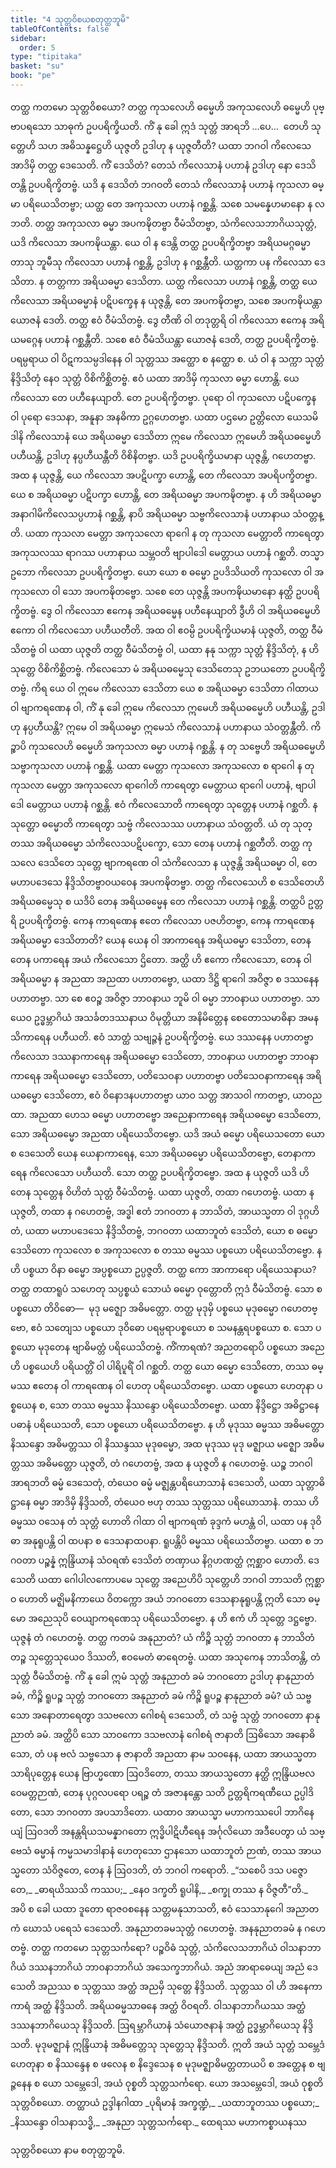 ```yaml
---
title: "4 သုတ္တဝိစယစတုတ္ထဘူမိ"
tableOfContents: false
sidebar:
  order: 5
type: "tipitaka"
basket: "su"
book: "pe"
---
```



<DynamicBreadcrumb />

<Division number="40" book="pe">

<Paragraph number="447" book="pe">
တတ္ထ ကတမော သုတ္တဝိစယော?
</Paragraph>

<Paragraph number="448" book="pe">
တတ္ထ ကုသလေဟိ ဓမ္မေဟိ အကုသလေဟိ ဓမ္မေဟိ ပုဗ္ဗာပရသော သာဓုကံ ဥပပရိက္ခိယတိ. ကိံ နု ခေါ ဣဒံ သုတ္တံ အာရဘိ …ပေ…  တေဟိ သုတ္တေဟိ သဟ အဓိသန္နဋ္ဌေဟိ ယုဇ္ဇတိ ဥဒါဟု န ယုဇ္ဇတီတိ?
</Paragraph>

<Paragraph number="449" book="pe">
ယထာ ဘဂဝါ ကိလေသေ အာဒိမှိ တတ္ထ ဒေသေတိ. ကိံ ဒေသိတံ? တေသံ ကိလေသာနံ ပဟာနံ ဥဒါဟု နော ဒေသိတန္တိ ဥပပရိက္ခိတဗ္ဗံ. ယဒိ န ဒေသိတံ ဘဂဝတိ တေသံ ကိလေသာနံ ပဟာနံ ကုသလာ ဓမ္မာ ပရိယေသိတဗ္ဗာ; ယတ္ထ တေ အကုသလာ ပဟာနံ ဂစ္ဆန္တိ. သစေ သမန္နေဟမာနော န လဘတိ. တတ္ထ အကုသလာ ဓမ္မာ အပကဍ္ဎိတဗ္ဗာ ဝီမံသိတဗ္ဗာ, သံကိလေသဘာဂိယသုတ္တံ, ယဒိ ကိလေသာ အပကဍ္ဎိယန္တာ. ယေ ဝါ န ဒေန္တိ တတ္ထ ဥပပရိက္ခိတဗ္ဗာ အရိယမဂ္ဂဓမ္မာ တာသု ဘူမီသု ကိလေသာ ပဟာနံ ဂစ္ဆန္တိ, ဥဒါဟု န ဂစ္ဆန္တီတိ. ယတ္တကာ ပန ကိလေသာ ဒေသိတာ. န တတ္တကာ အရိယဓမ္မာ ဒေသိတာ. ယတ္ထ ကိလေသာ ပဟာနံ ဂစ္ဆန္တိ, တတ္ထ ယေ ကိလေသာ အရိယဓမ္မာနံ ပဋိပက္ခေန န ယုဇ္ဇန္တိ, တေ အပကဍ္ဎိတဗ္ဗာ, သစေ အပကဍ္ဎိယန္တာ ယောဇနံ ဒေတိ. တတ္ထ ဧဝံ ဝီမံသိတဗ္ဗံ. ဒွေ တီဏိ ဝါ တဒုတ္တရိ ဝါ ကိလေသာ ဧကေန အရိယမဂ္ဂေန ပဟာနံ ဂစ္ဆန္တီတိ. သစေ ဧဝံ ဝီမံသိယန္တာ ယောဇနံ ဒေတိ, တတ္ထ ဥပပရိက္ခိတဗ္ဗံ. ပရမ္ပရာယ ဝါ ပိဋကသမ္ပဒါနေန ဝါ သုတ္တဿ အတ္ထော စ နတ္ထော စ. ယံ ဝါ န သက္ကာ သုတ္တံ နိဒ္ဒိသိတုံ နေဝ သုတ္တံ ဝိစိကိစ္ဆိတဗ္ဗံ. ဧဝံ ယထာ အာဒိမှိ ကုသလာ ဓမ္မာ ဟောန္တိ. ယေ ကိလေသာ တေ ပဟီနေယျာတိ. တေ ဥပပရိက္ခိတဗ္ဗာ. ပုရော ဝါ ကုသလော ပဋိပက္ခေန ဝါ ပုရော ဒေသနာ, အနူနာ အနဓိကာ ဥဂ္ဂဟေတဗ္ဗာ. ယထာ ပဌမော ဥတ္တိလော ယေသမိဒါနိ ကိလေသာနံ ယေ အရိယဓမ္မာ ဒေသိတာ ဣမေ ကိလေသာ ဣမေဟိ အရိယဓမ္မေဟိ ပဟီယန္တိ, ဥဒါဟု နပ္ပဟီယန္တီတိ ဝိစိနိတဗ္ဗာ. ယဒိ ဥပပရိက္ခိယမာနာ ယုဇ္ဇန္တိ, ဂဟေတဗ္ဗာ. အထ န ယုဇ္ဇန္တိ, ယေ ကိလေသာ အပဋိပက္ခာ ဟောန္တိ, တေ ကိလေသာ အပရိပက္ခိတဗ္ဗာ. ယေ စ အရိယဓမ္မာ ပဋိပက္ခာ ဟောန္တိ, တေ အရိယဓမ္မာ အပကဍ္ဎိတဗ္ဗာ. န ဟိ အရိယဓမ္မာ အနာဂါမိကိလေသပ္ပဟာနံ ဂစ္ဆန္တိ, နာပိ အရိယဓမ္မာ သဗ္ဗကိလေသာနံ ပဟာနာယ သံဝတ္တန္တိ. ယထာ ကုသလာ မေတ္တာ အကုသလော ရာဂေါ န တု ကုသလာ မေတ္တာတိ ကာရေတွာ အကုသလဿ ရာဂဿ ပဟာနာယ သမ္ဘဝတိ ဗျာပါဒေါ မေတ္တာယ ပဟာနံ ဂစ္ဆတိ. တသ္မာ ဥဘော ကိလေသာ ဥပပရိက္ခိတဗ္ဗာ. ယော ယော စ ဓမ္မော ဥပဒိသိယတိ ကုသလော ဝါ အကုသလော ဝါ သော အပကဍ္ဎိတဗ္ဗော. သစေ တေ ယုဇ္ဇန္တိ အပကဍ္ဎိယမာနော နတ္ထိ ဥပပရိက္ခိတဗ္ဗံ. ဒွေ ဝါ ကိလေသာ ဧကေန အရိယဓမ္မေန ပဟီနေယျာတိ ဒွီဟိ ဝါ အရိယဓမ္မေဟိ ဧကော ဝါ ကိလေသော ပဟီယတီတိ.
</Paragraph>

<Paragraph number="450" book="pe">
အထ ဝါ ဧဝမ္ပိ ဥပပရိက္ခိယမာနံ ယုဇ္ဇတိ, တတ္ထ ဝီမံသိတဗ္ဗံ ဝါ ယထာ ယုဇ္ဇတိ တတ္ထ ဝီမံသိတဗ္ဗံ ဝါ, ယထာ နနု သက္ကာ သုတ္တံ နိဒ္ဒိသိတုံ, န ဟိ သုတ္တေ ဝိစိကိစ္ဆိတဗ္ဗံ. ကိလေသော မံ အရိယဓမ္မေသု ဒေသိတေသု ဥဘယတော ဥပပရိက္ခိတဗ္ဗံ. ကိရ ယေ ဝါ ဣမေ ကိလေသာ ဒေသိတာ ယေ စ အရိယဓမ္မာ ဒေသိတာ ဂါထာယ ဝါ ဗျာကရဏေန ဝါ, ကိံ နု ခေါ ဣမေ ကိလေသာ ဣမေဟိ အရိယဓမ္မေဟိ ပဟီယန္တိ, ဥဒါဟု နပ္ပဟီယန္တိ? ဣမေ ဝါ အရိယဓမ္မာ ဣမေသံ ကိလေသာနံ ပဟာနာယ သံဝတ္တန္တီတိ. ကိဉ္စာပိ ကုသလေဟိ ဓမ္မေဟိ အကုသလာ ဓမ္မာ ပဟာနံ ဂစ္ဆန္တိ. န တု သဗ္ဗေဟိ အရိယဓမ္မေဟိ သဗ္ဗာကုသလာ ပဟာနံ ဂစ္ဆန္တိ. ယထာ မေတ္တာ ကုသလော အကုသလော စ ရာဂေါ န တု ကုသလာ မေတ္တာ အကုသလော ရာဂေါတိ ကာရေတွာ မေတ္တာယ ရာဂေါ ပဟာနံ, ဗျာပါဒေါ မေတ္တာယ ပဟာနံ ဂစ္ဆန္တိ. ဧဝံ ကိလေသောတိ ကာရေတွာ သုတ္တေန ပဟာနံ ဂစ္ဆတိ. န သုတ္တော ဓမ္မောတိ ကာရေတွာ သဗ္ဗံ ကိလေသဿ ပဟာနာယ သံဝတ္တတိ. ယံ တု သုတ္တဿ အရိယဓမ္မော သံကိလေသပဋိပက္ခော, သော တေန ပဟာနံ ဂစ္ဆတီတိ.
</Paragraph>

</Division>
<Division number="41" book="pe">

<Paragraph number="451" book="pe">
တတ္ထ ကုသလေ ဒေသိတေ သုတ္တေ ဗျာကရဏေ ဝါ သံကိလေသာ န ယုဇ္ဇန္တိ အရိယဓမ္မာ ဝါ, တေ မဟာပဒေသေ နိဒ္ဒိသိတဗ္ဗာဝယဝေန အပကဍ္ဎိတဗ္ဗာ. တတ္ထ ကိလေသေဟိ စ ဒေသိတေဟိ အရိယဓမ္မေသု စ ယဒိပိ တေန အရိယဓမ္မေန တေ ကိလေသာ ပဟာနံ ဂစ္ဆန္တိ. တတ္ထပိ ဥတ္တရိ ဥပပရိက္ခိတဗ္ဗံ. ကေန ကာရဏေန ဧတေ ကိလေသာ ပဇဟိတဗ္ဗာ, ကေန ကာရဏေန အရိယဓမ္မာ ဒေသိတာတိ? ယေန ယေန ဝါ အာကာရေန အရိယဓမ္မာ ဒေသိတာ, တေန တေန ပကာရေန အယံ ကိလေသော ဌိတော. အတ္ထိ ဟိ ဧကော ကိလေသော, တေန ဝါ အရိယဓမ္မာ န အညထာ အညထာ ပဟာတဗ္ဗော, ယထာ ဒိဋ္ဌိ ရာဂေါ အဝိဇ္ဇာ စ ဒဿနေန ပဟာတဗ္ဗာ. သာ စေ ဧဝဉ္စ အဝိဇ္ဇာ ဘာဝနာယ ဘူမိ ဝါ ဓမ္မာ ဘာဝနာယ ပဟာတဗ္ဗာ. သာယေဝ ဥဒ္ဓမ္ဘာဂိယံ အသင်္ခတဒဿနာယ ဝိမုတ္တိယာ အနိမိတ္တေန စေတောသမာဓိနာ အမနသိကာရေန ပဟီယတိ. ဧဝံ သာတ္ထံ သဗျဉ္ဇနံ ဥပပရိက္ခိတဗ္ဗံ. ယေ ဒဿနေန ပဟာတဗ္ဗာ ကိလေသာ ဒဿနာကာရေန အရိယဓမ္မော ဒေသိတော, ဘာဝနာယ ပဟာတဗ္ဗာ ဘာဝနာကာရေန အရိယဓမ္မော ဒေသိတော, ပတိသေဝနာ ပဟာတဗ္ဗာ ပတိသေဝနာကာရေန အရိယဓမ္မော ဒေသိတော, ဧဝံ ဝိနောဒနပဟာတဗ္ဗာ ယာဝ သတ္တ အာသဝါ ကာတဗ္ဗာ, ယာဝညထာ. အညထာ ဟေသ ဓမ္မော ပဟာတဗ္ဗော အညေနာကာရေန အရိယဓမ္မော ဒေသိတော, သော အရိယဓမ္မော အညထာ ပရိယေသိတဗ္ဗော. ယဒိ အယံ ဓမ္မော ပရိယေသတော ယော စ ဒေသေတိ ယေန ယေနာကာရေန, သော အရိယဓမ္မော ပရိယေသိတဗ္ဗော, တေနာကာရေန ကိလေသော ပဟီယတိ. သော တတ္ထ ဥပပရိက္ခိတဗ္ဗော. အထ န ယုဇ္ဇတိ ယဒိ ဟိ တေန သုတ္တေန ဝိဟိတံ သုတ္တံ ဝီမံသိတဗ္ဗံ. ယထာ ယုဇ္ဇတိ, တထာ ဂဟေတဗ္ဗံ. ယထာ န ယုဇ္ဇတိ, တထာ န ဂဟေတဗ္ဗံ, အဒ္ဓါ ဧတံ ဘဂဝတာ န ဘာသိတံ, အာယသ္မတာ ဝါ ဒုဂ္ဂဟိတံ, ယထာ မဟာပဒေသေ နိဒ္ဒိသိတဗ္ဗံ, ဘဂဝတာ ယထာဘူတံ ဒေသိတံ, ယော စ ဓမ္မော ဒေသိတော ကုသလော စ အကုသလော စ တဿ ဓမ္မဿ ပစ္စယော ပရိယေသိတဗ္ဗော. န ဟိ ပစ္စယာ ဝိနာ ဓမ္မော အပ္ပစ္စယော ဥပ္ပဇ္ဇတိ. တတ္ထ ကော အာကာရော ပရိယေသနာယ?
</Paragraph>

<Paragraph number="452" book="pe">
တတ္ထ တထာရူပံ သဟေတု သပ္ပစ္စယံ သောယံ ဓမ္မော ဝုတ္တောတိ ဣဒံ ဝီမံသိတဗ္ဗံ. သော စ ပစ္စယော တိဝိဓော—  မုဒု မဇ္ဈော အဓိမတ္တော. တတ္ထ မုဒုမှိ ပစ္စယေ မုဒုဓမ္မော ဂဟေတဗ္ဗော, ဧဝံ သတျေသ ပစ္စယော ဒုဝိဓော ပရမ္ပရာပစ္စယော စ သမနန္တရပစ္စယော စ. သော ပစ္စယော မုဒုတေန ဗျာဓိမတ္တံ ပရိယေသိတဗ္ဗံ. ကိံကာရဏံ? အညတရောပိ ပစ္စယော အညေဟိ ပစ္စယေဟိ ပရိယတ္တိံ ဝါ ပါရိပူရိံ ဝါ ဂစ္ဆတိ. တတ္ထ ယော ဓမ္မော ဒေသိတော, တဿ ဓမ္မဿ ဧတေန ဝါ ကာရဏေန ဝါ ဟေတု ပရိယေသိတဗ္ဗော. ယထာ ပစ္စယော ဟေတုနာ ပစ္စယေန စ, သော တဿ ဓမ္မဿ နိဿန္ဒော ပရိယေသိတဗ္ဗော. ယထာ နိဒ္ဒိဋ္ဌော အဓိဋ္ဌာနေ ပဓာနံ ပရိယေသတိ, သော ပစ္စယော ပရိယေသိတဗ္ဗော. န ဟိ မုဒုဿ ဓမ္မဿ အဓိမတ္တော နိဿန္ဒော အဓိမတ္တဿ ဝါ နိဿန္ဒဿ မုဒုဓမ္မော, အထ မုဒုဿ မုဒု မဇ္ဈာယ မဇ္ဈော အဓိမတ္တဿ အဓိမတ္တော ယုဇ္ဇတိ, တံ ဂဟေတဗ္ဗံ, အထ န ယုဇ္ဇတိ န ဂဟေတဗ္ဗံ. ယဉ္စ ဘဂဝါ အာရဘတိ ဓမ္မံ ဒေသေတုံ, တံယေဝ ဓမ္မံ မဇ္ဈန္တပရိယောသာနံ ဒေသေတိ, ယထာ သုတ္တာဓိဋ္ဌာနေ ဓမ္မာ အာဒိမှိ နိဒ္ဒိသတိ, တံယေဝ ဗဟု တဿ သုတ္တဿ ပရိယောသာနံ. တဿ ဟိ ဓမ္မဿ ဝသေန တံ သုတ္တံ ဟောတိ ဂါထာ ဝါ ဗျာကရဏံ ခုဒ္ဒကံ မဟန္တံ ဝါ, ယထာ ပန ဒုဝိဓာ အနုရူပန္တိ ဝါ ထပနာ စ ဒေသနာထပနာ. ရူပန္တိပိ ဓမ္မဿ ပရိယေသိတဗ္ဗာ. ယထာ စ ဘဂဝတာ ပဉ္စန္နံ ဣန္ဒြိယာနံ သံဝရဏံ ဒေသိတံ တဏှာယ နိဂ္ဂဟဏတ္ထံ ဣစ္ဆာဝ ဟောတိ. ဒေသေတိ ယထာ ဂေါပါလကောပမေ သုတ္တေ အညေဟိပိ သုတ္တေဟိ ဘဂဝါ ဘာသတိ ဣစ္ဆာဝ ဟောတိ မဇ္ဈိမနိကာယေ ဝိတက္ကော အယံ ဘဂဝတော ဒေသနာနုရူပန္တိ ဣတိ သော ဓမ္မော အညေသုပိ ဝေယျာကရဏေသု ပရိယေသိတဗ္ဗော. န ဟိ ဧကံ ဟိ သုတ္တေ ဒဋ္ဌဗ္ဗော. ယုဇ္ဇနံ တံ ဂဟေတဗ္ဗံ.
</Paragraph>

</Division>
<Division number="42" book="pe">

<Paragraph number="453" book="pe">
တတ္ထ ကတမံ အနုညာတံ? ယံ ကိဉ္စိ သုတ္တံ ဘဂဝတာ န ဘာသိတံ တဉ္စ သုတ္တေသုယေဝ ဒိဿတိ, ဧဝမေတံ ဓာရေတဗ္ဗံ. ယထာ အသုကေန ဘာသိတန္တိ, တံ သုတ္တံ ဝီမံသိတဗ္ဗံ. ကိံ နု ခေါ ဣမံ သုတ္တံ အနုညာတံ ခမံ ဘဂဝတော ဥဒါဟု နာနုညာတံ ခမံ, ကိဉ္စိ ရူပဉ္စ သုတ္တံ ဘဂဝတော အနုညာတံ ခမံ ကိဉ္စိ ရူပဉ္စ နာနုညာတံ ခမံ? ယံ သဗ္ဗသော အနောတာရေတွာ ဒသဗလော ဂေါစရံ ဒေသေတိ, တံ သဗ္ဗံ သုတ္တံ ဘဂဝတော နာနုညာတံ ခမံ. အတ္ထိပိ သော သာဝကော ဒသဗလာနံ ဂေါစရံ ဇာနာတိ ဩဓိသော အနောဓိသော, တံ ပန ဗလံ သဗ္ဗသော န ဇာနာတိ အညထာ နာမ သဝနေန, ယထာ အာယသ္မတာ သာရိပုတ္တေန ယေန ဗြာဟ္မဏော ဩဝဒိတော, တဿ အာယသ္မတော နတ္ထိ ဣန္ဒြိယဗလဝေမတ္တဉာဏံ, တေန ပုဂ္ဂလပရော ပရဉ္စ တံ အဇာနန္တော သတိ ဥတ္တရိကရဏီယေ ဥပ္ပါဒိတော, သော ဘဂဝတာ အပသာဒိတော. ယထာဝ အာယသ္မာ မဟာကဿပေါ ဘာဂိနေယျံ ဩဝဒတိ အနန္တရိယသမန္နာဂတော ဣဒ္ဓိပါဋိဟီရေန အင်္ဂုလိယော အဒီပေတွာ ယံ သဗ္ဗေသံ ဓမ္မာနံ ကမ္မသမာဒါနာနံ ဟေတုသော ဌာနသော ယထာဘူတံ ဉာဏံ, တဿ အာယသ္မတော သံဝိဇ္ဇတေ, တေန နံ ဩဝဒတိ, တံ ဘဂဝါ ကရောတိ.
</Paragraph>

<Paragraph number="454" type="verses" book="pe">
_“သစေပိ ဒသ ပဇ္ဇောတေ,_  
_ဓာရယိဿသိ ကဿပ;_  
_နေဝ ဒက္ခတိ ရူပါနိ,_  
_စက္ခု တဿ န ဝိဇ္ဇတီ”တိ._  

</Paragraph>

<Paragraph number="455" book="pe">
အပိ စ ခေါ ယထာ ဒူတော ရာဇဝစနေန သတ္တမနုသာသတိ, ဧဝံ သေသာနုဂေါ အညာတကံ ဃောသံ ပရေသံ ဒေသေတိ. အနုညာတခမသုတ္တံ ဂဟေတဗ္ဗံ. အနနုညာတခမံ န ဂဟေတဗ္ဗံ.
</Paragraph>

<Paragraph number="456" book="pe">
တတ္ထ ကတမော သုတ္တသင်္ကရော? ပဉ္စဝိဓံ သုတ္တံ, သံကိလေသဘာဂိယံ ဝါသနာဘာဂိယံ ဒဿနဘာဂိယံ ဘာဝနာဘာဂိယံ အသေက္ခဘာဂိယံ. အညံ အာရာဓေယျ အညံ ဒေသေတိ အညဿ စ သုတ္တဿ အတ္ထံ အညမှိ သုတ္တေ နိဒ္ဒိသတိ. သုတ္တဿ ဝါ ဟိ အနေကာကာရံ အတ္ထံ နိဒ္ဒိသတိ. အရိယဓမ္မသာဓနေ အတ္ထံ ဝိဝရတိ. ဝါသနာဘာဂိယဿ အတ္ထံ ဒဿနဘာဂိယေသု နိဒ္ဒိသတိ. ဩရမ္ဘာဂိယာနံ သံယောဇနာနံ အတ္ထံ ဥဒ္ဓမ္ဘာဂိယေသု နိဒ္ဒိသတိ. မုဒုမဇ္ဈာနံ ဣန္ဒြိယာနံ အဓိမတ္တေသု သုတ္တေသု နိဒ္ဒိသတိ. ဣတိ အယံ သုတ္တံ သမ္ဘေဒံ ဟေတုနာ စ နိဿန္ဒေန စ ဖလေန စ နိဒ္ဒေသေန စ မုဒုမဇ္ဈာဓိမတ္တတာယပိ စ အတ္ထေန စ ဗျဉ္ဇနေန စ ယော သမ္ဘေဒေါ, အယံ ဝုစ္စတိ သုတ္တသင်္ကရော. ယော အသမ္ဘေဒေါ, အယံ ဝုစ္စတိ သုတ္တဝိစယော.

</Paragraph>
</Division>

<Paragraph number="457" type="center" book="pe">
တတ္ထာယံ ဥဒ္ဒါနဂါထာ


</Paragraph>

<Paragraph number="458" type="verses" book="pe">
_ပုရိမာနံ အက္ခဏ္ဍံ,_  
_ယထာဘူတဿ ပစ္စယော;_  
_နိဿန္ဒော ဝါသနာသဒ္ဓိ,_  
_အနုညာ သုတ္တသင်္ကရော._  


</Paragraph>

<Paragraph number="459" type="center" book="pe">
ထေရဿ မဟာကစ္စာယနဿ

  
သုတ္တဝိစယော နာမ စတုတ္ထဘူမိ.
</Paragraph>